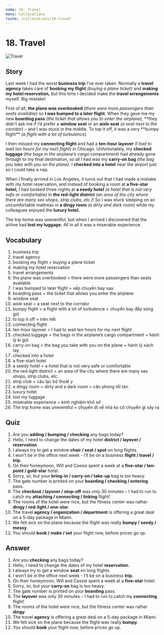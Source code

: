 ```yaml
---
name: 18. Travel
menu: Collocations
route: /collocations/18-travel
---
```



# 18. Travel

<Image src={travelImg} alt="Travel" />

## Story

Last week I had the worst **business trip** I’ve ever taken. Normally a **travel agency** takes care of **booking my flight** _(buying a plane ticket)_ and **making my hotel reservation,** but this time I decided make the **travel arrangements** myself. Big mistake!

First of all, **the plane was overbooked** _(there were more passengers than seats available)_ so **I was bumped to a later flight.** When they gave me my new **boarding pass** _(the ticket that allows you to enter the airplane)_, **they didn’t ask me if I’d prefer a **window seat** or an **aisle seat** _(a seat next to the corridor)_ – and I was stuck in the middle. To top it off, it was a very **bumpy flight\*\* _(a flight with a lot of turbulence)._

I then missed my **connecting flight** and had a **ten-hour layover** _(I had to wait ten hours for my next flight)_ in Chicago. Unfortunately, my **checked luggage** _(the bags in the airplane’s cargo compartment)_ had already gone through to my final destination, so all I had was my **carry-on bag** _(the bag you take with you on the plane)_. I **checked into a hotel** near the airport just so I could take a nap.

When I finally arrived in Los Angeles, it turns out that I had made a mistake with my hotel reservation, and instead of booking a room at **a five-star hotel,** I had booked three nights at **a seedy hotel** _(a hotel that is not very safe or comfortable)_ in **the red-light district** _(an area of the city where there are many sex shops, strip clubs, etc.)_! So I was stuck sleeping on an uncomfortable mattress in **a dingy room** _(a dirty and dark room)_ while my colleagues enjoyed the **luxury hotel.**

The trip home was uneventful, but when I arrived I discovered that the airline had **lost my luggage.** All in all it was a miserable experience.

## Vocabulary

1. business trip
2. travel agency
3. booking my flight = buying a plane ticket
4. making my hotel reservation
5. travel arrangements
6. the plane was overbooked = there were more passengers than seats available
7. I was bumped to later flight = xếp chuyến bay sau
8. boarding pass = the ticket that allows you enter the airplane
9. window seat
10. aisle seat = a seat next to the corridor
11. bumpy flight = a flight with a lot of turbulence = chuyến bay đầy sóng gió
12. to top it off = trên hết
13. connecting flight
14. ten-hour layover = I had to wait ten hours for my next flight
15. checked luggage = the bags in the airplane’s cargo compartment = hành lý kí gửi
16. carry-on bag = the bag you take with you on the plane = hành lý xách tay
17. checked into a hotel
18. a five-start hotel
19. a seedy hotel = a hotel that is not very safe or comfortable
20. the red-light district = an area of the city where there are many sex shops, strip clubs, etc.
21. strip club = câu lạc bộ thoát y
22. a dingy room = dirty and a dark room = căn phòng tồi tàn
23. luxury hotel
24. lost my luggage
25. miserable experience = kinh nghiệm khổ sở
26. The trip home was uneventful = chuyến đi về nhà ko có chuyển gì xảy ra

## Quiz

1. Are you **adding / bumping / checking** any bags today?
2. Hello, I need to change the dates of my hotel **district / layover / reservation**.
3. I always try to get a window **chair / seat / spot** on long flights.
4. I won’t be in the office next week - I’ll be on a business **flight / travel / trip.**
5. On their honeymoon, Will and Cassie spent a week at a **five-star / ten-point / gold-star** hotel.
6. Sorry, sir, but your **bring-in / carry-on / take-up** bag is too heavy.
7. The gate number is printed on your **boarding / checking / entering** pass.
8. The **checkout / layover / stop-off** was only 30 minutes – I had to run to catch my **attaching / connecting / linking** flight!
9. The rooms of the hotel were nice, but the fitness center was rather **dingy / red-light / one-star**.
10. The travel **agency / organization / department** is offering a great deal on a 5-day package in Miami.
11. We felt sick on the plane because the flight was really **bumpy / seedy / messy**.
12. You should **book / make / set** your flight now, before prices go up.

## Answer

1. Are you **checking** any bags today?
2. Hello, I need to change the dates of my hotel **reservation**.
3. I always try to get a window **seat** on long flights.
4. I won’t be in the office next week - I’ll be on a business **trip.**
5. On their honeymoon, Will and Cassie spent a week at a **five-star** hotel.
6. Sorry, sir, but your **carry-on** bag is too heavy.
7. The gate number is printed on your **boarding** pass.
8. The **layover** was only 30 minutes – I had to run to catch my **connecting** flight!
9. The rooms of the hotel were nice, but the fitness center was rather **dingy**.
10. The travel **agency** is offering a great deal on a 5-day package in Miami.
11. We felt sick on the plane because the flight was really **bumpy**.
12. You should **book** your flight now, before prices go up.
